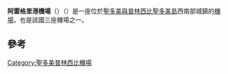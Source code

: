 {{redirect2|阿雷格里港機場|巴西的阿雷格里港|小薩爾加多國際機場}}

{{Infobox airport
| name         = 阿雷格里港機場<br>Porto Alegre Airport
| nativename   = Aeroporto de Porto Alegre
| image        = 
| IATA         = PGP
| ICAO         = FPPA
<center>{{Location map|Sao Tome and Principe|width=200|float=center
|caption=|mark=Airplane_silhouette.svg|marksize=10
|label=PGP|position=right
|lat_deg= 00|lat_min=02|lat_sec=|lat_dir=N
|lon_deg=006|lon_min=31|lon_sec=|lon_dir=E
}}<small>機場位於聖多美與普林西比的位置</small></center>
| type         = 民用
| owner        = 
| operator     = 
| city-served  = 
| location     = {{STP}} {{tsl|en|Porto Alegre, São Tomé and Príncipe||阿雷格里港}}
| elevation-f  = 
| elevation-m  = 
| coordinates  = {{coord|00|02|N|006|31|E|region:ST_type:airport}}
| website      = 
| metric-rwy   = y
| r1-number    = 
| r1-length-m  = 
| r1-length-f  = 
| r1-surface   = 
| footnotes    = Sources:<ref>{{GCM|FPPA}}</ref>
}}
'''阿雷格里港機場'''（{{lang-pt|Aeroporto de Porto Alegre}}）（{{airport codes|PGP|FPPA}}）是一座位於[[聖多美與普林西比|聖多美與普林西比]][[聖多美島|聖多美島]]西南部城鎮{{tsl|en|Porto Alegre, São Tomé and Príncipe||阿雷格里港}}的[[機場|機場]]，也是該國三座機場之一。

==參考==
{{reflist}}

{{聖多美普林西比機場}}
{{機場小作品}}
{{聖多美和普林西比小作品}}

[[Category:聖多美普林西比機場|Category:聖多美普林西比機場]]